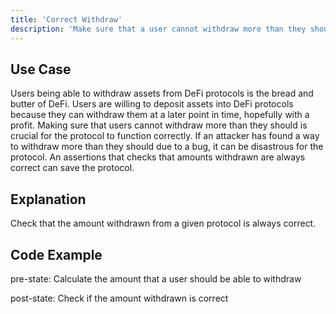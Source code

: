```yaml
---
title: 'Correct Withdraw'
description: 'Make sure that a user cannot withdraw more than they should'
---
```


## Use Case

Users being able to withdraw assets from DeFi protocols is the bread and butter of DeFi.
Users are willing to deposit assets into DeFi protocols because they can withdraw them at a later point in time, hopefully with a profit.
Making sure that users cannot withdraw more than they should is crucial for the protocol to function correctly.
If an attacker has found a way to withdraw more than they should due to a bug, it can be disastrous for the protocol.
An assertions that checks that amounts withdrawn are always correct can save the protocol.

## Explanation

Check that the amount withdrawn from a given protocol is always correct.

## Code Example

pre-state: Calculate the amount that a user should be able to withdraw

post-state: Check if the amount withdrawn is correct

```solidity

```